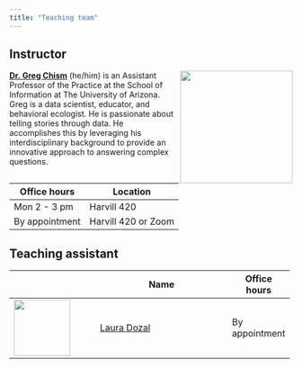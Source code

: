 ```yaml
---
title: "Teaching team"
---
```


## Instructor

![](images/team/greg.png){style="float:right;padding: 0 0 0 10px;" fig-alt="Headshot of Dr. Mine Çetinkaya-Rundel" width="200"}

[**Dr. Greg Chism**](https://gregtchism.com) (he/him) is an Assistant Professor of the Practice at the School of Information at The University of Arizona. Greg is a data scientist, educator, and behavioral ecologist. He is passionate about telling stories through data. He accomplishes this by leveraging his interdisciplinary background to provide an innovative approach to answering complex questions.

| Office hours   | Location            |
|----------------|---------------------|
| Mon 2 - 3 pm   | Harvill 420         |
| By appointment | Harvill 420 or Zoom |

## Teaching assistant

+-----------------------------------------+-------------------------------------------------------------------+----------------+
|                                         | Name                                                              | Office hours   |
+=========================================+===================================================================+================+
| ![](images/team/laura.png){width="100"} | [Laura Dozal](https://datascience.arizona.edu/person/laura-dozal) | By appointment |
+-----------------------------------------+-------------------------------------------------------------------+----------------+
